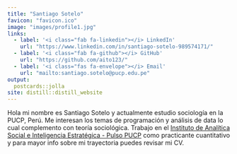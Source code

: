 ```yaml
---
title: "Santiago Sotelo"
favicon: "favicon.ico"
image: "images/profile1.jpg"
links:
  - label: '<i class="fab fa-linkedin"></i> LinkedIn'
    url: "https://www.linkedin.com/in/santiago-sotelo-989574171/"
  - label: '<i class="fab fa-github"></i> GitHub'
    url: "https://github.com/aito123/"
  - label: '<i class="fas fa-envelope"></i> Email'
    url: "mailto:santiago.sotelo@pucp.edu.pe"
output:
  postcards::jolla
site: distill::distill_website
---
```


Hola mi nombre es Santiago Sotelo y actualmente estudio sociología en la PUCP, Perú. Me interesan los temas de programación y análisis de data lo cual complemento con teoría sociológica. Trabajo en el [Instituto de Analítica Social e Inteligencia Estratégica - Pulso PUCP](https://pulso.pucp.edu.pe/) como practicante cuantitativo y para mayor info sobre mi trayectoria puedes revisar mi CV.